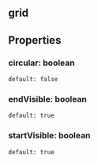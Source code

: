 ## grid

## Properties

### circular: boolean
`default: false`  

### endVisible: boolean
`default: true`  

### startVisible: boolean
`default: true`  
